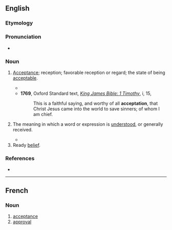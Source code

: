 ==English==

===Etymology===
{{suffix|accept|ation|lang=en}}

===Pronunciation===
* {{IPA|/ˌæk.sɛp.ˈteɪ.ʃən/|lang=en}}
*: {{rhymes|eɪʃən|lang=en}}

===Noun===
{{en-noun|~}}

# {{lb|en|obsolete}} [[acceptance|Acceptance]]; reception; favorable reception or regard; the state of being [[acceptable]].
#* {{quote-book|year=1676|author=[[w:Richard Hooker|Richard Hooker]], [[w:Izaak Walton|Izaak Walton]]|chapter=The Second Book of Eccleſiaſtical Polity|title=The Works of that Learned and Judicious Divine, Mr. Richard Hooker, in Eight Books of Eccleſiaſtical Polity|url=http://books.google.com/books?id=fiRWAAAAYAAJ&pg=PA122&dq=%22are+notwithstanding+of+so+great+dignity+and+acceptation+with+God%22+-intitle:%22%22&hl=en&ei=KOynTtrBI66ViQf4z7iqDg&sa=X&oi=book_result&ct=result&resnum=4&ved=0CD4Q6AEwAw#v=onepage&q=%22are%20notwithstanding%20of%20so%20great%20dignity%20and%20acceptation%20with%20God%22%20-intitle%3A%22%22&f=false|page=122|passage=Finally, ſome things although not ſo required of neceſſity, that to leave them undone excludeth from Salvation, are notwithſtanding of so great dignity and '''acceptation''' with God, that moſt ample reward in Heaven is laid up for them.}}
#* '''1769''', Oxford Standard text, ''[[s:Bible (King James)/1 Timothy|King James Bible: 1 Timothy]]'', i, 15,
#*: This is a faithful saying, and worthy of all '''acceptation''', that Christ Jesus came into the world to save sinners; of whom I am chief.
# The meaning in which a word or expression is [[understood]], or generally received.
#: {{ux|en|The term is to be used according to its usual '''acceptation'''.}}
#* {{quote-magazine|date=January 30 1731|author=[[w:John Gay|John Gay]]|title=Fable: The Dog and the Fox: To a Lawyer|editor=Caleb D'Anvers ([[w:Nicholas Amhurst|Nicholas Amhurst]])|magazine=The Craftsman|volume=7|url=http://books.google.com/books?id=ODAJAAAAQAAJ&pg=PA233&dq=%22My+words,+in+common+%27%27%27acceptation%27%27%27,+Could+never+give+this+provocation%22+-intitle:%22%22&hl=en&ei=ufSnTo7WFqm6iQf7x-CnDg&sa=X&oi=book_result&ct=result&resnum=8&ved=0CE4Q6AEwBw#v=onepage&q=%22My%20words%2C%20in%20common%20%27%27%27acceptation%27%27%27%2C%20Could%20never%20give%20this%20provocation%22%20-intitle%3A%22%22&f=false|page=233|passage=My words, in common '''Acceptation''', / Could never give this Provocation}}
# Ready [[belief]].

===References===
* {{R:Webster 1913}}

----

==French==

===Noun===
{{fr-noun|f}}

# [[acceptance]]
# [[approval]]
